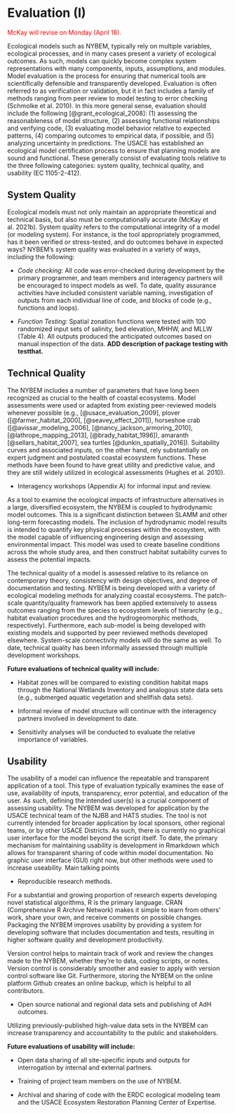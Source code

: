 # Evaluation (I)

<span style="color: red;">McKay will revise on Monday (April 18).</span>

Ecological models such as NYBEM, typically rely on multiple variables, ecological processes, and in many cases present a variety of ecological outcomes. As such, models can quickly become complex system representations with many components, inputs, assumptions, and modules. Model evaluation is the process for ensuring that numerical tools are scientifically defensible and transparently developed. Evaluation is often referred to as verification or validation, but it in fact includes a family of methods ranging from peer review to model testing to error checking (Schmolke et al. 2010). In this more general sense, evaluation should include the following [@grant_ecological_2008]: (1) assessing the reasonableness of model structure, (2) assessing functional relationships and verifying code, (3) evaluating model behavior relative to expected patterns, (4) comparing outcomes to empirical data, if possible, and (5) analyzing uncertainty in predictions. The USACE has established an ecological model certification process to ensure that planning models are sound and functional. These generally consist of evaluating tools relative to the three following categories: system quality, technical quality, and usability (EC 1105-2-412).


## System Quality 

Ecological models must not only maintain an appropriate theoretical and technical basis, but also must be computationally accurate (McKay et al. 2021b). System quality refers to the computational integrity of a model (or modeling system). For instance, is the tool appropriately programmed, has it been verified or stress-tested, and do outcomes behave in expected ways? NYBEM’s system quality was evaluated in a variety of ways, including the following:

- _Code checking:_ All code was error-checked during development by the primary programmer, and team members and interagency partners will be encouraged to inspect models as well. To date, quality assurance activities have included consistent variable naming, investigation of outputs from each individual line of code, and blocks of code (e.g., functions and loops).

- _Function Testing:_ Spatial zonation functions were tested with 100 randomized input sets of salinity, bed elevation, MHHW, and MLLW (Table 4). All outputs produced the anticipated outcomes based on manual inspection of the data. **ADD description of package testing with testthat.**


## Technical Quality

The NYBEM includes a number of parameters that have long been recognized as crucial to the health of coastal ecosystems. Model assessments were used or adapted from existing peer-reviewed models whenever possible (e.g., [@usace_evaluation_2009], plover ([@farmer_habitat_2000], [@seavey_effect_2011]), horseshoe crab ([@avissar_modeling_2006], [@nancy_jackson_armoring_2010], [@lathrope_mapping_2013], [@brady_habitat_1996]), amaranth [@sellars_habitat_2007], sea turtles [@dunkin_spatially_2016]).
Suitability curves and associated inputs, on the other hand, rely substantially on expert judgment and postulated coastal ecosystem functions. These methods have been found to have great utility and predictive value, and they are still widely utilized in ecological assessments (Hughes et al. 2010).

- Interagency workshops (Appendix A) for informal input and review.  

As a tool to examine the ecological impacts of infrastructure alternatives in a large, diversified ecosystem, the NYBEM is coupled to hydrodynamic model outcomes. This is a significant distinction between SLAMM and other long-term forecasting models. The inclusion of hydrodynamic model results is intended to quantify key physical processes within the ecosystem, with the model capable of influencing engineering design and assessing environmental impact. This model was used to create baseline conditions across the whole study area, and then construct habitat suitability curves to assess the potential impacts.

The technical quality of a model is assessed relative to its reliance on contemporary theory, consistency with design objectives, and degree of documentation and testing. NYBEM is being developed with a variety of ecological modeling methods for analyzing coastal ecosystems. The patch-scale quantity/quality framework has been applied extensively to assess outcomes ranging from the species to ecosystem levels of hierarchy (e.g., habitat evaluation procedures and the hydrogeomorphic methods, respectively). Furthermore, each sub-model is being developed with existing models and supported by peer reviewed methods developed elsewhere. System-scale connectivity models will do the same as well. To date, technical quality has been informally assessed through multiple development workshops.

__Future evaluations of technical quality will include:__

- Habitat zones will be compared to existing condition habitat maps through the National Wetlands Inventory and analogous state data sets (e.g., submerged aquatic vegetation and shellfish data sets).

- Informal review of model structure will continue with the interagency partners involved in development to date.

- Sensitivity analyses will be conducted to evaluate the relative importance of variables.


## Usability 

The usability of a model can influence the repeatable and transparent application of a tool. This type of evaluation typically examines the ease of use, availability of inputs, transparency, error potential, and education of the user. As such, defining the intended user(s) is a crucial component of assessing usability. The NYBEM was developed for application by the USACE technical team of the NJBB and HATS studies. The tool is not currently intended for broader application by local sponsors, other regional teams, or by other USACE Districts. As such, there is currently no graphical user interface for the model beyond the script itself. To date, the primary mechanism for maintaining usability is development in Rmarkdown which allows for transparent sharing of code within model documentation.
No graphic user interface (GUI) right now, but other methods were used to increase useability. Main talking points 

- Reproducible research methods.  

For a substantial and growing proportion of research experts developing novel statistical algorithms, R is the primary language. CRAN (Comprehensive R Archive Network) makes it simple to learn from others' work, share your own, and receive comments on possible changes. Packaging the NYBEM improves usability by providing a system for developing software that includes documentation and tests, resulting in higher software quality and development productivity.

Version control helps to maintain track of work and review the changes made to the NYBEM, whether they're to data, coding scripts, or notes. Version control is considerably smoother and easier to apply with version control software like Git. Furthermore, storing the NYBEM on the online platform Github creates an online backup, which is helpful to all contributors.

- Open source national and regional data sets and publishing of AdH outcomes.  

Utilizing previously-published high-value data sets in the NYBEM can increase transparency and accountability to the public and stakeholders. 

__Future evaluations of usability will include:__

* Open data sharing of all site-specific inputs and outputs for interrogation by internal and external partners.

* Training of project team members on the use of NYBEM.

* Archival and sharing of code with the ERDC ecological modeling team and the USACE Ecosystem Restoration Planning Center of Expertise.

